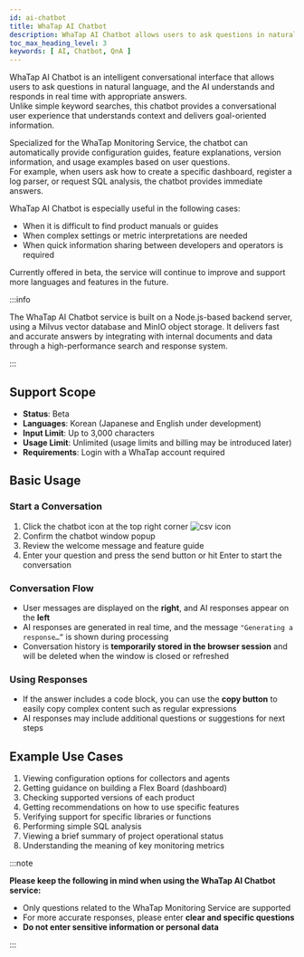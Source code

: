```yaml
---
id: ai-chatbot
title: WhaTap AI Chatbot
description: WhaTap AI Chatbot allows users to ask questions in natural language, and the AI responds intelligently through a conversational interface.
toc_max_heading_level: 3
keywords: [ AI, Chatbot, QnA ]
---
```


WhaTap AI Chatbot is an intelligent conversational interface that allows users to ask questions in natural language, and the AI understands and responds in real time with appropriate answers.  
Unlike simple keyword searches, this chatbot provides a conversational user experience that understands context and delivers goal-oriented information.

Specialized for the WhaTap Monitoring Service, the chatbot can automatically provide configuration guides, feature explanations, version information, and usage examples based on user questions.  
For example, when users ask how to create a specific dashboard, register a log parser, or request SQL analysis, the chatbot provides immediate answers.

WhaTap AI Chatbot is especially useful in the following cases:

- When it is difficult to find product manuals or guides  
- When complex settings or metric interpretations are needed  
- When quick information sharing between developers and operators is required  

Currently offered in beta, the service will continue to improve and support more languages and features in the future.

:::info

The WhaTap AI Chatbot service is built on a Node.js-based backend server, using a Milvus vector database and MinIO object storage. It delivers fast and accurate answers by integrating with internal documents and data through a high-performance search and response system.

:::

## Support Scope

- **Status**: Beta  
- **Languages**: Korean (Japanese and English under development)  
- **Input Limit**: Up to 3,000 characters  
- **Usage Limit**: Unlimited (usage limits and billing may be introduced later)  
- **Requirements**: Login with a WhaTap account required  

## Basic Usage

<ImgLang img='ai-chatbot.png' desc='WhaTap AI Chatbot Service' />

### Start a Conversation

1. Click the chatbot icon at the top right corner ![csv icon](/img/ic-ai-chatbot.svg)  
2. Confirm the chatbot window popup  
3. Review the welcome message and feature guide  
4. Enter your question and press the send button or hit Enter to start the conversation  

### Conversation Flow

- User messages are displayed on the **right**, and AI responses appear on the **left**  
- AI responses are generated in real time, and the message `"Generating a response…”` is shown during processing  
- Conversation history is **temporarily stored in the browser session** and will be deleted when the window is closed or refreshed  

### Using Responses

- If the answer includes a code block, you can use the **copy button** to easily copy complex content such as regular expressions  
- AI responses may include additional questions or suggestions for next steps  

## Example Use Cases

1. Viewing configuration options for collectors and agents  
2. Getting guidance on building a Flex Board (dashboard)  
3. Checking supported versions of each product  
4. Getting recommendations on how to use specific features  
5. Verifying support for specific libraries or functions  
6. Performing simple SQL analysis  
7. Viewing a brief summary of project operational status  
8. Understanding the meaning of key monitoring metrics  

:::note

**Please keep the following in mind when using the WhaTap AI Chatbot service:**

- Only questions related to the WhaTap Monitoring Service are supported  
- For more accurate responses, please enter **clear and specific questions**  
- **Do not enter sensitive information or personal data**  

:::

